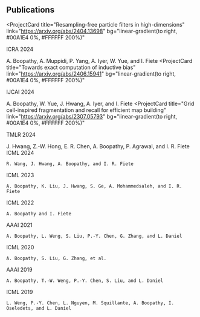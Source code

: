 ## Publications
<ProjectCard
  title="Resampling-free particle filters in high-dimensions"
  link="https://arxiv.org/abs/2404.13698"
  bg="linear-gradient(to right, #00A1E4 0%, #FFFFFF 200%)"
>
  ICRA 2024

  A. Boopathy, A. Muppidi, P. Yang, A. Iyer, W. Yue, and I. Fiete
</ProjectCard>
<ProjectCard
  title="Towards exact computation of inductive bias"
  link="https://arxiv.org/abs/2406.15941"
  bg="linear-gradient(to right, #00A1E4 0%, #FFFFFF 200%)"
>
  IJCAI 2024

  A. Boopathy, W. Yue, J. Hwang, A. Iyer, and I. Fiete
</ProjectCard>
<ProjectCard
  title="Grid cell-inspired fragmentation and recall for efficient map building"
  link="https://arxiv.org/abs/2307.05793"
  bg="linear-gradient(to right, #00A1E4 0%, #FFFFFF 200%)"
>
   TMLR 2024

   J. Hwang, Z.-W. Hong, E. R. Chen, A. Boopathy, P. Agrawal, and I. R. Fiete
</ProjectCard>
<ProjectCard
    title="Rapid learning without catastrophic forgetting in the morris water maze"
    link="https://openreview.net/pdf?id=AMDKqZcZbi"
    bg="linear-gradient(to right, #00A1E4 0%, #FFFFFF 200%)"
    >
    ICML 2024

    R. Wang, J. Hwang, A. Boopathy, and I. R. Fiete
</ProjectCard>
<ProjectCard
    title="Model-agnostic measure of generalization difficulty"
    link="https://arxiv.org/abs/2305.01034"
    bg="linear-gradient(to right, #00A1E4 0%, #FFFFFF 200%)"
    >
    ICML 2023

    A. Boopathy, K. Liu, J. Hwang, S. Ge, A. Mohammedsaleh, and I. R. Fiete
</ProjectCard>
<ProjectCard
    title="How to train your wide neural network without backprop: An input-weight alignment perspective"
    link="https://arxiv.org/abs/2106.08453"
    bg="linear-gradient(to right, #00A1E4 0%, #FFFFFF 200%)"
    >
    ICML 2022

    A. Boopathy and I. Fiete
</ProjectCard>
<ProjectCard
    title="Fast training of provably robust neural networks by singleprop"
    link="https://arxiv.org/abs/2102.01208"
    bg="linear-gradient(to right, #00A1E4 0%, #FFFFFF 200%)"
    >
    AAAI 2021

    A. Boopathy, L. Weng, S. Liu, P.-Y. Chen, G. Zhang, and L. Daniel
</ProjectCard>
<ProjectCard
    title="Proper network interpretability helps adversarial robustness in classification"
    link="https://arxiv.org/abs/2006.14748"
    bg="linear-gradient(to right, #00A1E4 0%, #FFFFFF 200%)"
    >
    ICML 2020

    A. Boopathy, S. Liu, G. Zhang, et al.
</ProjectCard>
<ProjectCard
    title="CNN-Cert: An efficient framework for certifying robustness of convolutional neural networks"
    link="https://arxiv.org/abs/1811.12395"
    bg="linear-gradient(to right, #00A1E4 0%, #FFFFFF 200%)"
    >
    AAAI 2019

    A. Boopathy, T.-W. Weng, P.-Y. Chen, S. Liu, and L. Daniel
</ProjectCard>
<ProjectCard
    title="ProVeN: Verifying robustness of neural networks with a probabilistic approach"
    link="https://proceedings.mlr.press/v97/weng19a.html"
    bg="linear-gradient(to right, #00A1E4 0%, #FFFFFF 200%)"
    >
    ICML 2019

    L. Weng, P.-Y. Chen, L. Nguyen, M. Squillante, A. Boopathy, I. Oseledets, and L. Daniel
</ProjectCard>